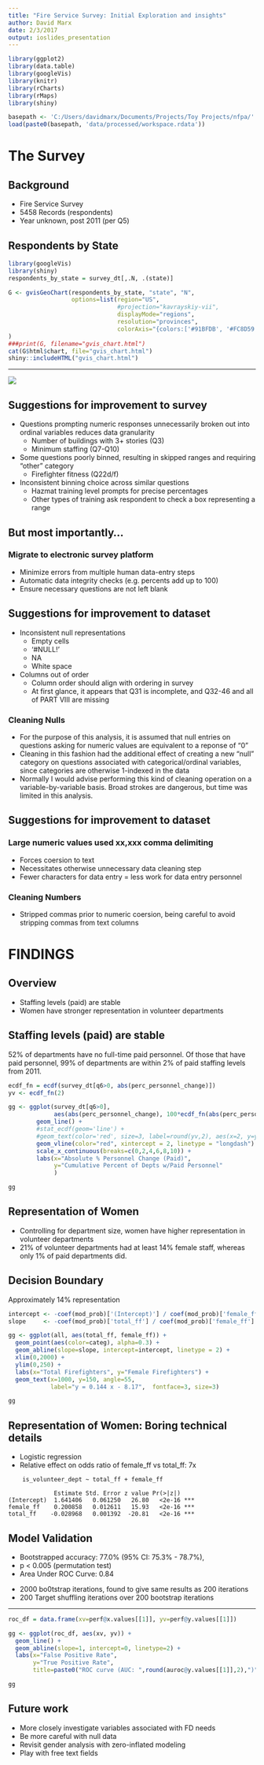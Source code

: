 ```yaml
---
title: "Fire Service Survey: Initial Exploration and insights"
author: David Marx
date: 2/3/2017
output: ioslides_presentation
---
```



```r
library(ggplot2)
library(data.table)
library(googleVis)
library(knitr)
library(rCharts)
library(rMaps)
library(shiny)

basepath <- 'C:/Users/davidmarx/Documents/Projects/Toy Projects/nfpa/'
load(paste0(basepath, 'data/processed/workspace.rdata'))
```

# The Survey

## Background

* Fire Service Survey
* 5458 Records (respondents)
* Year unknown, post 2011 (per Q5)

## Respondents by State

```r
library(googleVis)
library(shiny)
respondents_by_state = survey_dt[,.N, .(state)]

G <- gvisGeoChart(respondents_by_state, "state", "N",
                  options=list(region="US",
                               #projection="kavrayskiy-vii",
                               displayMode="regions", 
                               resolution="provinces",
                               colorAxis="{colors:['#91BFDB', '#FC8D59']}")
)
###print(G, filename="gvis_chart.html")
cat(G$html$chart, file="gvis_chart.html")
shiny::includeHTML("gvis_chart.html") 
```

---

![](C:/Users/davidmarx/Documents/Projects/Toy Projects/nfpa/images/survey_screenshot.png)

## Suggestions for improvement to survey

* Questions prompting numeric responses unnecessarily broken out into ordinal variables reduces data granularity
    * Number of buildings with 3+ stories (Q3)
    * Minimum staffing (Q7-Q10)
* Some questions poorly binned, resulting in skipped ranges and requiring "other" category
    * Firefighter fitness (Q22d/f)
* Inconsistent binning choice across similar questions
    * Hazmat training level prompts for precise percentages
    * Other types of training ask respondent to check a box representing a range
  

## But most importantly...

### Migrate to electronic survey platform
* Minimize errors from multiple human data-entry steps
* Automatic data integrity checks (e.g. percents add up to 100)
* Ensure necessary questions are not left blank


## Suggestions for improvement to dataset

* Inconsistent null representations
    * Empty cells
    * '#NULL!'
    * NA
    * White space
* Columns out of order
    * Column order should align with ordering in survey
    * At first glance, it appears that Q31 is incomplete, and Q32-46 and all of PART VIII are missing
  
<div class="notes">
### Cleaning Nulls
* For the purpose of this analysis, it is assumed that null entries on questions asking for numeric values are equivalent to a reponse of "0"
* Cleaning in this fashion had the additional effect of creating a new "null" category on questions associated with categorical/ordinal variables, since categories are otherwise 1-indexed in the data
* Normally I would advise performing this kind of cleaning operation on a variable-by-variable basis. Broad strokes are dangerous, but time was limited in this analysis.
</div>


## Suggestions for improvement to dataset

### Large numeric values used xx,xxx comma delimiting
* Forces coersion to text
* Necessitates otherwise unnecessary data cleaning step
* Fewer characters for data entry = less work for data entry personnel

<div class="notes">
### Cleaning Numbers
* Stripped commas prior to numeric coersion, being careful to avoid stripping 
  commas from text columns
</div>

  
# FINDINGS

## Overview

* Staffing levels (paid) are stable
* Women have stronger representation in volunteer departments


## Staffing levels (paid) are stable

52% of departments have no full-time paid personnel. Of those that have paid personnel, 99% of departments are within 2% of paid staffing levels from 2011. 

```r
ecdf_fn = ecdf(survey_dt[q6>0, abs(perc_personnel_change)])
yv <- ecdf_fn(2)

gg <- ggplot(survey_dt[q6>0], 
             aes(abs(perc_personnel_change), 100*ecdf_fn(abs(perc_personnel_change)))) +
        geom_line() +
        #stat_ecdf(geom='line') +
        #geom_text(color='red', size=3, label=round(yv,2), aes(x=2, y=yv), hjust=1, vjust=0) +
        geom_vline(color="red", xintercept = 2, linetype = "longdash") +
        scale_x_continuous(breaks=c(0,2,4,6,8,10)) +
        labs(x="Absolute % Personnel Change (Paid)",
             y="Cumulative Percent of Depts w/Paid Personnel"
             )

gg
```


## Representation of Women

* Controlling for department size, women have higher representation in volunteer departments
* 21% of volunteer departments had at least 14% female staff, whereas only 1% of paid departments did.

## Decision Boundary

Approximately 14% representation

```r
intercept <- -coef(mod_prob)['(Intercept)'] / coef(mod_prob)['female_ff']
slope     <- -coef(mod_prob)['total_ff'] / coef(mod_prob)['female_ff']

gg <- ggplot(all, aes(total_ff, female_ff)) +
  geom_point(aes(color=categ), alpha=0.3) +
  geom_abline(slope=slope, intercept=intercept, linetype = 2) +
  xlim(0,2000) +
  ylim(0,250) +
  labs(x="Total Firefighters", y="Female Firefighters") +
  geom_text(x=1000, y=150, angle=55, 
            label="y = 0.144 x - 8.17",  fontface=3, size=3)

gg
```

## Representation of Women: Boring technical details

* Logistic regression
* Relative effect on odds ratio of female_ff vs total_ff: 7x

```
    is_volunteer_dept ~ total_ff + female_ff

             Estimate Std. Error z value Pr(>|z|)    
(Intercept)  1.641406   0.061250   26.80   <2e-16 ***
female_ff    0.200858   0.012611   15.93   <2e-16 ***
total_ff    -0.028968   0.001392  -20.81   <2e-16 ***
```  

## Model Validation

* Bootstrapped accuracy: 77.0% (95% CI: 75.3% - 78.7%), 
* p < 0.005 (permutation test)
* Area Under ROC Curve: 0.84


<div class="notes">
* 2000 bo0tstrap iterations, found to give same results as 200 iterations
* 200 Target shuffling iterations over 200 bootstrap iterations
</div>

---

```r
roc_df = data.frame(xv=perf@x.values[[1]], yv=perf@y.values[[1]])

gg <- ggplot(roc_df, aes(xv, yv)) + 
  geom_line() +
  geom_abline(slope=1, intercept=0, linetype=2) +
  labs(x="False Positive Rate",
       y="True Positive Rate",
       title=paste0("ROC curve (AUC: ",round(auroc@y.values[[1]],2),")"))

gg

```


## Future work

* More closely investigate variables associated with FD needs
* Be more careful with null data
* Revisit gender analysis with zero-inflated modeling
* Play with free text fields